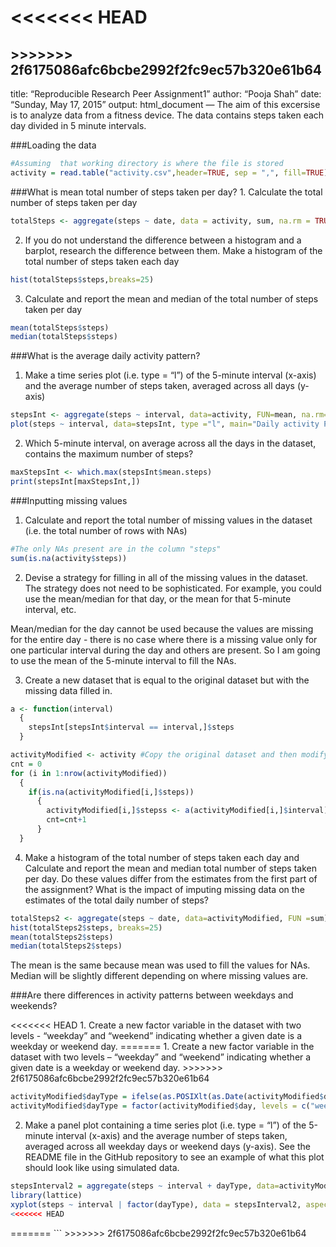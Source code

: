 <<<<<<< HEAD
=======

>>>>>>> 2f6175086afc6bcbe2992f2fc9ec57b320e61b64
---
title: "Reproducible Research Peer Assignment1"
author: "Pooja Shah"
date: "Sunday, May 17, 2015"
output: html_document
---
The aim of this excersise is to analyze data from a fitness device. The data contains steps taken each day divided in 5 minute intervals. 

###Loading the data

```r
#Assuming  that working directory is where the file is stored
activity = read.table("activity.csv",header=TRUE, sep = ",", fill=TRUE)
```

###What is mean total number of steps taken per day?
1. Calculate the total number of steps taken per day

```r
totalSteps <- aggregate(steps ~ date, data = activity, sum, na.rm = TRUE)
```

2. If you do not understand the difference between a histogram and a barplot, research the difference between them. Make a histogram of the total number of steps taken each day

```r
hist(totalSteps$steps,breaks=25)
```

3. Calculate and report the mean and median of the total number of steps taken per day

```r
mean(totalSteps$steps)
median(totalSteps$steps)
```

###What is the average daily activity pattern?

1. Make a time series plot (i.e. type = "l") of the 5-minute interval (x-axis) and the average number of steps taken, averaged across all days (y-axis)

```r
stepsInt <- aggregate(steps ~ interval, data=activity, FUN=mean, na.rm=TRUE)
plot(steps ~ interval, data=stepsInt, type ="l", main="Daily activity Pattern", ylab="mean steps", xlab="5 min Interval")
```

2. Which 5-minute interval, on average across all the days in the dataset, contains the maximum number of steps?

```r
maxStepsInt <- which.max(stepsInt$mean.steps)
print(stepsInt[maxStepsInt,])
```

###Inputting missing values

1. Calculate and report the total number of missing values in the dataset (i.e. the total number of rows with NAs)

```r
#The only NAs present are in the column "steps"
sum(is.na(activity$steps))
```

2. Devise a strategy for filling in all of the missing values in the dataset. The strategy does not need to be sophisticated. For example, you could use the mean/median for that day, or the mean for that 5-minute interval, etc.

Mean/median for the day cannot be used because the values are missing for the entire day - there is no case where there is a missing value only for one particular interval during the day and others are present. So I am going to use the mean of the 5-minute interval to fill the NAs. 

3. Create a new dataset that is equal to the original dataset but with the missing data filled in.

```r
a <- function(interval)
  {
    stepsInt[stepsInt$interval == interval,]$steps
  }

activityModified <- activity #Copy the original dataset and then modify the copy
cnt = 0
for (i in 1:nrow(activityModified))
  {
    if(is.na(activityModified[i,]$steps))
      {
        activityModified[i,]$stepss <- a(activityModified[i,]$interval)
        cnt=cnt+1
      }
  }
```

4. Make a histogram of the total number of steps taken each day and Calculate and report the mean and median total number of steps taken per day. Do these values differ from the estimates from the first part of the assignment? What is the impact of imputing missing data on the estimates of the total daily number of steps?

```r
totalSteps2 <- aggregate(steps ~ date, data=activityModified, FUN =sum)
hist(totalSteps2$steps, breaks=25)
mean(totalSteps2$steps)
median(totalSteps2$steps)
```
The mean is the same because mean was used to fill the values for NAs. Median will be slightly different depending on where missing values are.

###Are there differences in activity patterns between weekdays and weekends?

<<<<<<< HEAD
1. Create a new factor variable in the dataset with two levels - "weekday" and "weekend" indicating whether a given date is a weekday or weekend day.
=======
1. Create a new factor variable in the dataset with two levels – “weekday” and “weekend” indicating whether a given date is a weekday or weekend day.
>>>>>>> 2f6175086afc6bcbe2992f2fc9ec57b320e61b64

```r
activityModified$dayType = ifelse(as.POSIXlt(as.Date(activityModified$date))$wday%%6 == 0, "weekend", "weekday")
activityModified$dayType = factor(activityModified$day, levels = c("weekday", "weekend"))
```

2. Make a panel plot containing a time series plot (i.e. type = "l") of the 5-minute interval (x-axis) and the average number of steps taken, averaged across all weekday days or weekend days (y-axis). See the README file in the GitHub repository to see an example of what this plot should look like using simulated data.

``` r
stepsInterval2 = aggregate(steps ~ interval + dayType, data=activityModified, FUN=mean)
library(lattice)
xyplot(steps ~ interval | factor(dayType), data = stepsInterval2, aspect = 1/2, type = "l")
<<<<<<< HEAD
```
=======
```
>>>>>>> 2f6175086afc6bcbe2992f2fc9ec57b320e61b64
